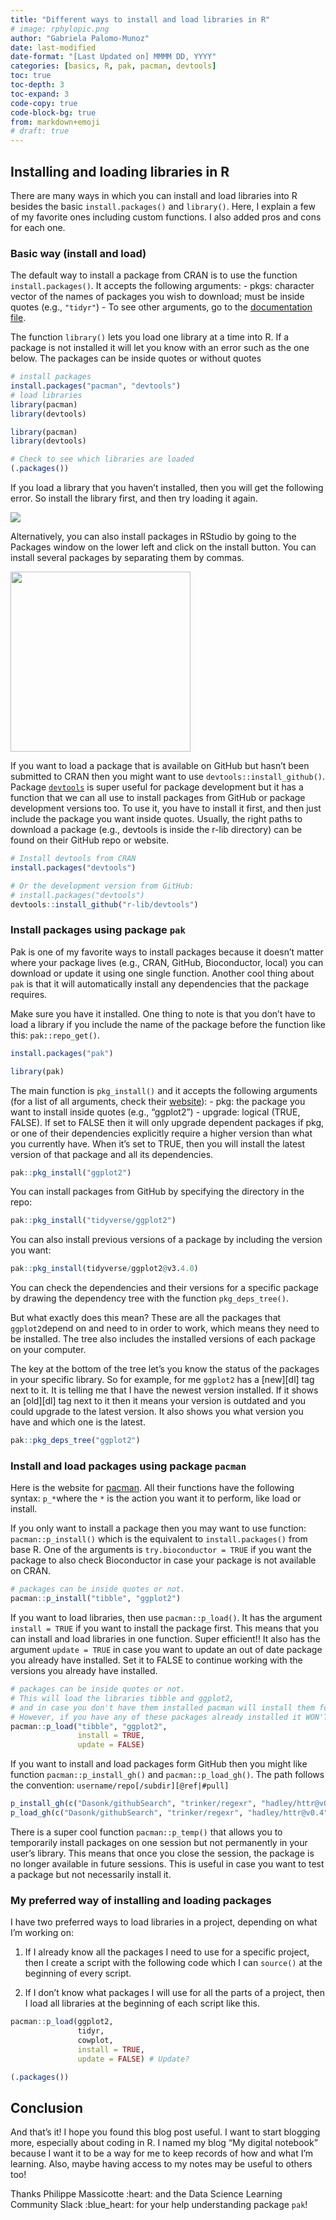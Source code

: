 ```yaml
---
title: "Different ways to install and load libraries in R"
# image: rphylopic.png
author: "Gabriela Palomo-Munoz"
date: last-modified
date-format: "[Last Updated on] MMMM DD, YYYY"
categories: [basics, R, pak, pacman, devtools]
toc: true
toc-depth: 3
toc-expand: 3
code-copy: true
code-block-bg: true
from: markdown+emoji
# draft: true
---
```


## Installing and loading libraries in R 

There are many ways in which you can install and load libraries into R besides the basic `install.packages()` and `library()`. Here, I explain a few of my favorite ones including custom functions. I also added pros and cons for each one. 

### Basic way (install and load)

The default way to install a package from CRAN is to use the function `install.packages()`. It accepts the following arguments: 
  - pkgs: character vector of the names of packages you wish to download; must be inside quotes (e.g., `"tidyr"`)
  - To see other arguments, go to the [documentation file](https://www.rdocumentation.org/packages/utils/versions/3.6.2/topics/install.packages). 

The function `library()` lets you load one library at a time into R. If a package is not installed it will let you know with an error such as the one below. The packages can be inside quotes or without quotes 

```r
# install packages 
install.packages("pacman", "devtools")
# load libraries 
library(pacman)
library(devtools)
```

```r
library(pacman)
library(devtools)
```


```r
# Check to see which libraries are loaded
(.packages())
```

::: {.callout-important title="Error loading uninstalled package"}
If you load a library that you haven't installed, then you will get the following error. So install the library first, and then try loading it again.

![](/blog/posts/installing_loading_libraries/error_package.png)
:::

Alternatively, you can also install packages in RStudio by going to the Packages window on the lower left and click on the install button. You can install several packages by separating them by commas.

![](/blog/posts/installing_loading_libraries/install_rstudio.png){width=3in fig-align="center"}

::: {.callout-tip title="Installing packages on GitHub or other repositories"}
If you want to load a package that is available on GitHub but hasn't been submitted to CRAN then you might want to use `devtools::install_github()`. Package [`devtools`](https://devtools.r-lib.org/) is super useful for package development but it has a function that we can all use to install packages from GitHub or package development versions too. To use it, you have to install it first, and then just include the package you want inside quotes. Usually, the right paths to download a package (e.g., devtools is inside the r-lib directory) can be found on their GitHub repo or website.   

```r
# Install devtools from CRAN
install.packages("devtools")

# Or the development version from GitHub:
# install.packages("devtools")
devtools::install_github("r-lib/devtools")
```

:::

### Install packages using package `pak`

Pak is one of my favorite ways to install packages because it doesn't matter where your package lives (e.g., CRAN, GitHub, Bioconductor, local) you can download or update it using one single function. Another cool thing about `pak` is that it will automatically install any dependencies that the package requires. 

Make sure you have it installed. One thing to note is that you don't have to load a library if you include the name of the package before the function like this: `pak::repo_get()`. 

```r
install.packages("pak")
```


```r
library(pak)
```

The main function is `pkg_install()` and it accepts the following arguments (for a list of all arguments, check their [website](https://pak.r-lib.org/index.html)): 
  - pkg: the package you want to install inside quotes (e.g., "ggplot2")
  - upgrade: logical (TRUE, FALSE). If set to FALSE then it will only upgrade dependent packages if pkg, or one of their dependencies explicitly require a higher version than what you currently have. When it's set to TRUE, then you will install the latest version of that package and all its dependencies.

```r
pak::pkg_install("ggplot2")
```

You can install packages from GitHub by specifying the directory in the repo: 

```r
pak::pkg_install("tidyverse/ggplot2")
```


You can also install previous versions of a package by including the version you want: 

```r
pak::pkg_install(tidyverse/ggplot2@v3.4.0)
```

You can check the dependencies and their versions for a specific package by drawing the dependency tree with the function `pkg_deps_tree()`. 

But what exactly does this mean? These are all the packages that `ggplot2`depend on and need to in order to work, which means they need to be installed. The tree also includes the installed versions of each package on your computer. 

The key at the bottom of the tree let's you know the status of the packages in your specific library. So for example, for me `ggplot2` has a [new][dl] tag next to it. It is telling me that I have the newest version installed. If it shows an [old][dl] tag next to it then it means your version is outdated and you could upgrade to the latest version. It also shows you what version you have and which one is the latest. 

```r
pak::pkg_deps_tree("ggplot2")
```
### Install and load packages using package `pacman`

Here is the website for [pacman](https://trinker.github.io/pacman/vignettes/Introduction_to_pacman.html). All their functions have the following syntax: `p_*`where the `*` is the action you want it to perform, like load or install. 

If you only want to install a package then you may want to use function: `pacman::p_install()` which is the equivalent to `install.packages()` from base R. One of the arguments is `try.bioconductor = TRUE` if you want the package to also check Bioconductor in case your package is not available on CRAN.  

```r
# packages can be inside quotes or not. 
pacman::p_install("tibble", "ggplot2")
```

If you want to load libraries, then use `pacman::p_load()`. It has the argument `install = TRUE` if you want to install the package first. This means that you can install and load libraries in one function. Super efficient!! It also has the argument `update = TRUE` in case you want to update an out of date package you already have installed. Set it to FALSE to continue working with the versions you already have installed. 

```r
# packages can be inside quotes or not.
# This will load the libraries tibble and ggplot2, 
# and in case you don't have them installed pacman will install them for you. 
# However, if you have any of these packages already installed it WON'T update those versions
pacman::p_load("tibble", "ggplot2", 
               install = TRUE, 
               update = FALSE)
```

If you want to install and load packages form GitHub then you might like function `pacman::p_install_gh()` and `pacman::p_load_gh()`. The path follows the convention: `username/repo[/subdir][@ref|#pull]`

```r
p_install_gh(c("Dasonk/githubSearch", "trinker/regexr", "hadley/httr@v0.4"))
p_load_gh(c("Dasonk/githubSearch", "trinker/regexr", "hadley/httr@v0.4"))
```


::: {.callout-tip title="Install packages for only a temporary session"}

There is a super cool function `pacman::p_temp()` that allows you to temporarily install packages on one session but not permanently in your user's library. This means that once you close the session, the package is no longer available in future sessions. This is useful in case you want to test a package but not necessarily install it. 

:::

### My preferred way of installing and loading packages

I have two preferred ways to load libraries in a project, depending on what I'm working on:  

  1. If I already know all the packages I need to use for a specific project, then I create a script with the following code which I can `source()` at the beginning of every script. 
  
  2. If I don't know what packages I will use for all the parts of a project, then I load all libraries at the beginning of each script like this. 
  
```r
pacman::p_load(ggplot2, 
               tidyr, 
               cowplot, 
               install = TRUE,
               update = FALSE) # Update? 

(.packages())
```
## Conclusion

And that's it! I hope you found this blog post useful. I want to start blogging more, especially about coding in R. I named my blog "My digital notebook" because I want it to be a way for me to keep records of how and what I'm learning. Also, maybe having access to my notes may be useful to others too! 

Thanks Philippe Massicotte :heart: and the Data Science Learning Community Slack :blue_heart: for your help understanding package `pak`! 
  

  